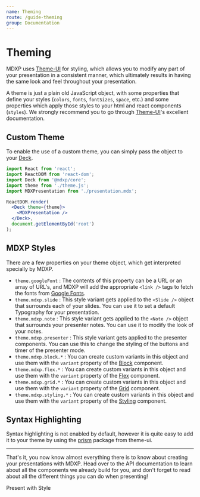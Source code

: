 ```yaml
---
name: Theming
route: /guide-theming
group: Documentation
---
```


# Theming
MDXP uses [Theme-UI][themeui] for styling, which allows you to modify any part of your presentation in a consistent manner, which ultimately results in having the same look and feel throughout your presentation.

A theme is just a plain old JavaScript object, with some properties that define your styles (`colors`, `fonts`, `fontSizes`, `space`, etc.) and some properties which apply those styles to your html and react components (`styles`).
We strongly recommend you to go through [Theme-UI][themeui]'s excellent documentation.


## Custom Theme
To enable the use of a custom theme, you can simply pass the object to your [Deck](/core-components#deck).

```jsx
import React from 'react';
import ReactDOM from 'react-dom';
import Deck from '@mdxp/core';
import theme from './theme.js';
import MDXPresentation from './presentation.mdx';

ReactDOM.render(
  <Deck theme={theme}>
    <MDXPresentation />
  </Deck>,
  document.getElementById('root')
);
```

## MDXP Styles
There are a few properties on your theme object, which get interpreted specially by MDXP.

- `theme.googleFont`      : The contents of this property can be a URL or an array of URL's, and MDXP will add the appropriate `<link />` tags to fetch the fonts from [Google Fonts](https://fonts.google.com/).
- `theme.mdxp.slide`      : This style variant gets applied to the `<Slide />` object that surrounds each of your slides. You can use it to set a default Typography for your presentation.
- `theme.mdxp.note`       : This style variant gets applied to the `<Note />` object that surrounds your presenter notes. You can use it to modify the look of your notes.
- `theme.mdxp.presenter`  : This style variant gets applied to the presenter components. You can use this to change the styling of the buttons and timer of the presenter mode.
- `theme.mdxp.block.*`    : You can create custom variants in this object and use them with the `variant` property of the [Block](/components-components#block) component.
- `theme.mdxp.flex.*`     : You can create custom variants in this object and use them with the `variant` property of the [Flex](/components-components#flex) component.
- `theme.mdxp.grid.*`     : You can create custom variants in this object and use them with the `variant` property of the [Grid](/components-components#grid) component.
- `theme.mdxp.styling.*`  : You can create custom variants in this object and use them with the `variant` property of the [Styling](/components-components#styling) component.


## Syntax Highlighting
Syntax highlighting is not enabled by default, however it is quite easy to add it to your theme by using the [prism](https://theme-ui.com/packages/prism/) package from theme-ui.

---

That's it, you now know almost everything there is to know about creating your presentations with MDXP.
Head over to the API documentation to learn about all the components we already build for you,
and don't forget to read about all the different things you can do when presenting!

<CTA url="/guide-presenting">
Present with Style
</CTA>


[themeui]: https://theme-ui.com
